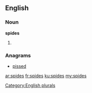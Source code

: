 {{also|spīdes|spīdēs}}
==English==

===Noun===
'''spides'''

# {{plural of|spide}}

===Anagrams===
* [[pissed#English|pissed]]

[[Category:English plurals]]

[[ar:spides]]
[[fr:spides]]
[[ku:spides]]
[[my:spides]]